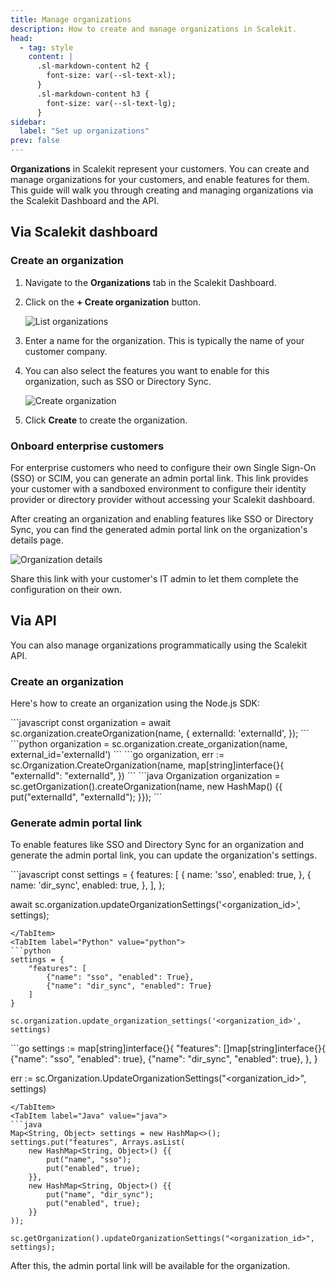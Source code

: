 ```yaml
---
title: Manage organizations
description: How to create and manage organizations in Scalekit.
head:
  - tag: style
    content: |
      .sl-markdown-content h2 {
        font-size: var(--sl-text-xl);
      }
      .sl-markdown-content h3 {
        font-size: var(--sl-text-lg);
      }
sidebar:
  label: "Set up organizations"
prev: false
---
```


**Organizations** in Scalekit represent your customers. You can create and manage organizations for your customers, and enable features for them. This guide will walk you through creating and managing organizations via the Scalekit Dashboard and the API.

## Via Scalekit dashboard

### Create an organization

1.  Navigate to the **Organizations** tab in the Scalekit Dashboard.
2.  Click on the **+ Create organization** button.

    <img src="/src/assets/docs/fsa/organizations/1-list-organizations-1.png" alt="List organizations" />

3.  Enter a name for the organization. This is typically the name of your customer company.
4.  You can also select the features you want to enable for this organization, such as SSO or Directory Sync.

    <img src="/src/assets/docs/fsa/organizations/2-create-organization.png" alt="Create organization" />

5.  Click **Create** to create the organization.

### Onboard enterprise customers

For enterprise customers who need to configure their own Single Sign-On (SSO) or SCIM, you can generate an admin portal link. This link provides your customer with a sandboxed environment to configure their identity provider or directory provider without accessing your Scalekit dashboard.

After creating an organization and enabling features like SSO or Directory Sync, you can find the generated admin portal link on the organization's details page.

<img src="/src/assets/docs/fsa/organizations/3-organization-details.png" alt="Organization details" />

Share this link with your customer's IT admin to let them complete the configuration on their own.

## Via API

You can also manage organizations programmatically using the Scalekit API.

### Create an organization

Here's how to create an organization using the Node.js SDK:

<Tabs syncKey="tech-stack">
<TabItem label="Node.js" value="nodejs">
```javascript
const organization = await sc.organization.createOrganization(name, {
  externalId: 'externalId',
});
```
</TabItem>
<TabItem label="Python" value="python">
```python
organization = sc.organization.create_organization(name, external_id='externalId')
```
</TabItem>
<TabItem label="Go" value="go">
```go
organization, err := sc.Organization.CreateOrganization(name, map[string]interface{}{
    "externalId": "externalId",
})
```
</TabItem>
<TabItem label="Java" value="java">
```java
Organization organization = sc.getOrganization().createOrganization(name, new HashMap<String, Object>() {{
    put("externalId", "externalId");
}});
```
</TabItem>
</Tabs>

### Generate admin portal link

To enable features like SSO and Directory Sync for an organization and generate the admin portal link, you can update the organization's settings.

<Tabs syncKey="tech-stack">
<TabItem label="Node.js" value="nodejs">
```javascript
const settings = {
  features: [
    {
      name: 'sso',
      enabled: true,
    },
    {
      name: 'dir_sync',
      enabled: true,
    },
  ],
};

await sc.organization.updateOrganizationSettings('<organization_id>', settings);
```
</TabItem>
<TabItem label="Python" value="python">
```python
settings = {
    "features": [
        {"name": "sso", "enabled": True},
        {"name": "dir_sync", "enabled": True}
    ]
}

sc.organization.update_organization_settings('<organization_id>', settings)
```
</TabItem>
<TabItem label="Go" value="go">
```go
settings := map[string]interface{}{
    "features": []map[string]interface{}{
        {"name": "sso", "enabled": true},
        {"name": "dir_sync", "enabled": true},
    },
}

err := sc.Organization.UpdateOrganizationSettings("<organization_id>", settings)
```
</TabItem>
<TabItem label="Java" value="java">
```java
Map<String, Object> settings = new HashMap<>();
settings.put("features", Arrays.asList(
    new HashMap<String, Object>() {{
        put("name", "sso");
        put("enabled", true);
    }},
    new HashMap<String, Object>() {{
        put("name", "dir_sync");
        put("enabled", true);
    }}
));

sc.getOrganization().updateOrganizationSettings("<organization_id>", settings);
```
</TabItem>
</Tabs>

After this, the admin portal link will be available for the organization.